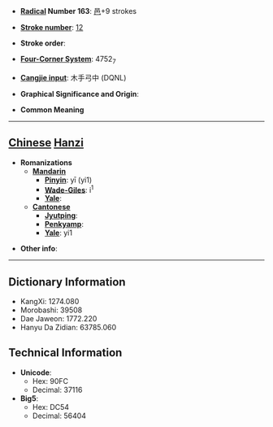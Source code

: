 * '''[[Wiktionary:Chinese radical index| Radical]] Number 163''': [[Wiktionary:Chinese radical index 邑|邑]]+9 strokes

* '''[[Wiktionary:Chinese total strokes index|Stroke number]]''': [[Wiktionary:Chinese total strokes index 12|12]]

* '''Stroke order''': 

* '''[[Wiktionary:Chinese four corner index|Four-Corner System]]''': 4752<sub>7</sub>

* '''[[Wiktionary:Chinese Cangjie index|Cangjie input]]''': 木手弓中 (DQNL)

* '''Graphical Significance and Origin''': 

* '''Common Meaning'''

----

== [[Chinese]] [[Hanzi]] ==

* '''Romanizations'''
** '''[[Mandarin]]'''
*** '''[[Pinyin]]''': yī (yi1)
*** '''[[Wade-Giles]]''': i<sup>1</sup>
*** '''[[Yale]]''': 
** '''[[Cantonese]]'''
*** '''[[Jyutping]]''':
*** '''[[Penkyamp]]''': 
*** '''[[Yale]]''': yi1

* '''Other info''': 

----

== Dictionary Information ==

* KangXi: 1274.080
* Morobashi: 39508
* Dae Jaweon: 1772.220
* Hanyu Da Zidian: 63785.060

== Technical Information ==

* '''Unicode''':
** Hex: 90FC
** Decimal: 37116
* '''Big5''':
** Hex: DC54
** Decimal: 56404